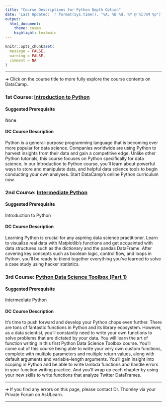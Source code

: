 ```yaml
---
title: "Course Descriptions for Python Depth Option"
date: 'Last Updated: `r format(Sys.time(), "%A, %B %d, %Y @ %I:%M %p")`'
output: 
  html_document: 
    theme: cosmo
    highlight: textmate
---
```


```r
knitr::opts_chunk$set(
  message = FALSE,
  warning = FALSE,
  comment = NA
)
```

<hr>

&#10132; Click on the course title to more fully explore the course contents on DataCamp.

### **1st Course: [Introduction to Python](https://learn.datacamp.com/courses/intro-to-python-for-data-science)**

#### **Suggested Prerequisite**

None

#### **DC Course Description**

Python is a general-purpose programming language that is becoming ever more popular for data science. Companies worldwide are using Python to harvest insights from their data and gain a competitive edge. Unlike other Python tutorials, this course focuses on Python specifically for data science. In our Introduction to Python course, you’ll learn about powerful ways to store and manipulate data, and helpful data science tools to begin conducting your own analyses. Start DataCamp’s online Python curriculum now.

### **2nd Course: [Intermediate Python](https://learn.datacamp.com/courses/intermediate-python)**

#### **Suggested Prerequisite**

Introduction to Python

#### **DC Course Description**

Learning Python is crucial for any aspiring data science practitioner. Learn to visualize real data with Matplotlib's functions and get acquainted with data structures such as the dictionary and the pandas DataFrame. After covering key concepts such as boolean logic, control flow, and loops in Python, you'll be ready to blend together everything you've learned to solve a case study using hacker statistics.

### **3rd Course: [Python Data Science Toolbox (Part 1)](https://learn.datacamp.com/courses/python-data-science-toolbox-part-1)**

#### **Suggested Prerequisite**

Intermediate Python

#### **DC Course Description**

It's time to push forward and develop your Python chops even further. There are tons of fantastic functions in Python and its library ecosystem. However, as a data scientist, you'll constantly need to write your own functions to solve problems that are dictated by your data. You will learn the art of function writing in this first Python Data Science Toolbox course. You'll come out of this course being able to write your very own custom functions, complete with multiple parameters and multiple return values, along with default arguments and variable-length arguments. You'll gain insight into scoping in Python and be able to write lambda functions and handle errors in your function writing practice. And you'll wrap up each chapter by using your new skills to write functions that analyze Twitter DataFrames.

<hr>

&#10132; If you find any errors on this page, please contact Dr. Thomley via your Private Forum on AsULearn.

<hr>
